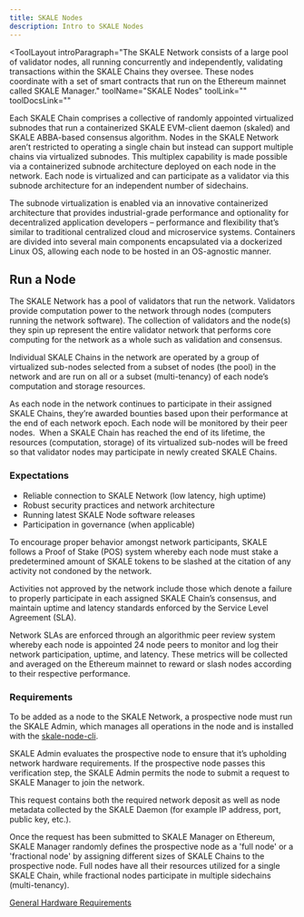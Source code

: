 ```yaml
---
title: SKALE Nodes
description: Intro to SKALE Nodes
---
```


<ToolLayout
    introParagraph="The SKALE Network consists of a large pool of validator nodes, all running concurrently and independently, validating transactions within the SKALE Chains they oversee. These nodes coordinate with a set of smart contracts that run on the Ethereum mainnet called SKALE Manager."
    toolName="SKALE Nodes"
    toolLink=""
    toolDocsLink=""
>

Each SKALE Chain comprises a collective of randomly appointed virtualized subnodes that run a containerized SKALE EVM-client daemon (skaled) and SKALE ABBA-based consensus algorithm. Nodes in the SKALE Network aren’t restricted to operating a single chain but instead can support multiple chains via virtualized subnodes. This multiplex capability is made possible via a containerized subnode architecture deployed on each node in the network. Each node is virtualized and can participate as a validator via this subnode architecture for an independent number of sidechains.

The subnode virtualization is enabled via an innovative containerized architecture that provides industrial-grade performance and optionality for decentralized application developers – performance and flexibility that’s similar to traditional centralized cloud and microservice systems. Containers are divided into several main components encapsulated via a dockerized Linux OS, allowing each node to be hosted in an OS-agnostic manner.

## Run a Node

The SKALE Network has a pool of validators that run the network.
Validators provide computation power to the network through nodes (computers running the network software).
The collection of validators and the node(s) they spin up represent the entire validator network that performs core computing
for the network as a whole such as validation and consensus.

Individual SKALE Chains in the network are operated by a group of virtualized sub-nodes selected from a
subset of nodes (the pool) in the network and are run on all or a subset (multi-tenancy) of each node’s
computation and storage resources.

As each node in the network continues to participate in their assigned SKALE Chains, they’re awarded bounties based upon their performance at the end of each network epoch. Each node will be monitored by their peer nodes. ‍ When a SKALE Chain has reached the end of its lifetime, the resources (computation, storage) of its virtualized sub-nodes will be freed so that validator nodes may participate in newly created SKALE Chains.

### Expectations

- Reliable connection to SKALE Network (low latency, high uptime)
- Robust security practices and network architecture
- Running latest SKALE Node software releases
- Participation in governance (when applicable)

To encourage proper behavior amongst network participants, SKALE follows a Proof of Stake (POS) system whereby each node must stake a predetermined amount of SKALE tokens to be slashed at the citation of any activity not condoned by the network.

Activities not approved by the network include those which denote a failure to properly participate in each assigned SKALE Chain’s consensus, and maintain uptime and latency standards enforced by the Service Level Agreement (SLA).

Network SLAs are enforced through an algorithmic peer review system whereby each node is appointed 24 node peers to monitor and log their network participation, uptime, and latency. These metrics will be collected and averaged on the Ethereum mainnet to reward or slash nodes according to their respective performance.

### Requirements

To be added as a node to the SKALE Network, a prospective node must run the SKALE Admin, which manages all operations in the node and is installed with the [skale-node-cli](/validators/validator-cli). 

SKALE Admin evaluates the prospective node to ensure that it’s upholding network hardware requirements. If the prospective node passes this verification step, the SKALE Admin permits the node to submit a request to SKALE Manager to join the network. 

This request contains both the required network deposit as well as node metadata collected by the SKALE Daemon (for example IP address, port, public key, etc.).

Once the request has been submitted to SKALE Manager on Ethereum, SKALE Manager randomly defines the prospective node as a 'full node' or a 'fractional node' by assigning different sizes of SKALE Chains to the prospective node. Full nodes have all their resources utilized for a single SKALE Chain, while fractional nodes participate in multiple sidechains (multi-tenancy).

[General Hardware Requirements](https://docs.skale.network/network/v2.2.x/#_prerequisites)

</ToolLayout>